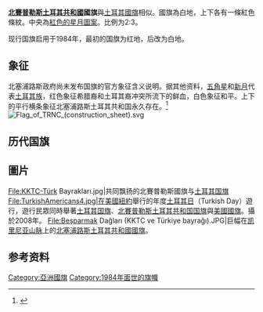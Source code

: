 {{Infobox flag
| Name = 北塞浦路斯土耳其共和国国旗
| Article = 
| Use = 111111
| Image = Flag of the Turkish Republic of Northern Cyprus.svg
| Design = 
| Adoption = 1983年
| Proportion = 2:3
| Nickname2 = 北塞浦路斯土耳其共和国总统旗
| Use2 = 000000
| Image2 = Flag of the President of the Turkish Republic of Northern Cyprus.svg
| Proportion2 = 2:3
| Nickname3 =北塞浦路斯土耳其共和国的旗帜，1983-1984年<ref name=FOTW>{{cite web|authorlink1=FOTW|title=Turkish Republic of Northern Cyprus|url=https://flagspot.net/flags/cy-trnc.html|website=Flagspot.net/flags/|accessdate=27 April 2015|archive-date=2017-11-22|archive-url=https://web.archive.org/web/20171122051051/https://flagspot.net/flags/cy-trnc.html|dead-url=no}}</ref>
| Use3 = 000000
| Image3 = Flag of the Turkish Republic of Northern Cyprus (1983).svg
| Design3= 如上所述，但红色和白色倒置。 红色领域的两个水平白色条之间的中心左侧稍微有一颗白星和新月。
| Proportion3 = 2:3
| Symbol3 = {{FIAV|historical}}
}}
'''[[北賽普勒斯土耳其共和國|北賽普勒斯土耳其共和國]]國旗'''與[[土耳其國旗|土耳其國旗]]相似。國旗為白地，上下各有一條紅色條紋。中央為[[土耳其国徽|紅色的星月圖案]]。比例为2:3。

现行国旗启用于1984年，最初的国旗为红地，后改为白地。

== 象征 ==
北塞浦路斯政府尚未发布国旗的官方象征含义说明。据其他资料，[[红色五角星|五角星]]和[[新月|新月]]代表[[土耳其族|土耳其族]]，红色象征希腊裔和土耳其裔冲突所流下的鲜血，白色象征和平。上下的平行横条象征北塞浦路斯土耳其共和国永久存在。<ref>{{cite book
|author = Emircan, Mehmet Salih 
|title = Kuzey Kıbrıs Türk Cumhuriyeti'nde Tören, Bayram ve Anma Günleri 
|publisher = Kıbrıs Türk Mücahitler Derneği Yayınları 
|series = s. 147
}}</ref>
[[File:Flag_of_TRNC_(construction_sheet).svg|right]]

== 历代国旗==
{{Gallery
|File:Flag proposed for the Turkish Republic of Northern Cyprus (1983).svg|塞浦路斯土耳其族邦（1974年-1983年）
|File:Flag of the Turkish Republic of Northern Cyprus (1983).svg|[[北塞浦路斯土耳其共和国|北塞浦路斯土耳其共和国]]（1983年-1984年）
|File:Flag of the Turkish Republic of Northern Cyprus.svg|北塞浦路斯土耳其共和国（1984年—）
}}

==圖片==
<gallery>
File:KKTC-Türk Bayrakları.jpg|共同飘扬的北賽普勒斯國旗与[[土耳其国旗|土耳其国旗]]
File:TurkishAmericans4.jpg|在美國[[紐約市|紐約]]舉行的年度[[土耳其國慶日|土耳其日]]（Turkish Day）遊行，遊行民眾同時舉著[[土耳其国旗|土耳其国旗]]、[[北賽普勒斯土耳其共和国国旗|北賽普勒斯土耳其共和国国旗]]與[[美國國旗|美國國旗]]。攝於2008年。
File:Beşparmak Dağları (KKTC ve Türkiye bayrağı).JPG|巨幅在[[凯里尼亚山脉|凯里尼亚山脉]]上的[[北塞浦路斯土耳其共和國國旗|北塞浦路斯土耳其共和國國旗]]。
</gallery>

==参考资料==
{{Reflist}}
[[Category:亞洲國旗|Category:亞洲國旗]]
[[Category:1984年面世的旗幟|Category:1984年面世的旗幟]]

{{亚洲题目|国旗}}
{{欧洲题目|国旗}}
{{flag-stub}}